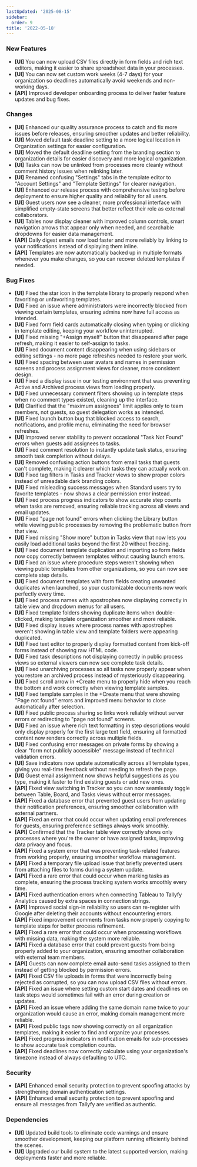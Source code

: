 ```yaml
---
lastUpdated: '2025-08-15'
sidebar:
  order: 9
title: '2022-05-18'
---
```


### New Features

- **[UI]** You can now upload CSV files directly in form fields and rich text editors, making it easier to share spreadsheet data in your processes.
- **[UI]** You can now set custom work weeks (4-7 days) for your organization so deadlines automatically avoid weekends and non-working days.
- **[API]** Improved developer onboarding process to deliver faster feature updates and bug fixes.

### Changes

- **[UI]** Enhanced our quality assurance process to catch and fix more issues before releases, ensuring smoother updates and better reliability.
- **[UI]** Moved default task deadline setting to a more logical location in Organization settings for easier configuration.
- **[UI]** Moved the default deadline setting from the branding section to organization details for easier discovery and more logical organization.
- **[UI]** Tasks can now be unlinked from processes more cleanly without comment history issues when relinking later.
- **[UI]** Renamed confusing "Settings" tabs in the template editor to "Account Settings" and "Template Settings" for clearer navigation.
- **[UI]** Enhanced our release process with comprehensive testing before deployment to ensure higher quality and reliability for all users.
- **[UI]** Guest users now see a cleaner, more professional interface with simplified empty-state screens that better reflect their role as external collaborators.
- **[UI]** Tables now display cleaner with improved column controls, smart navigation arrows that appear only when needed, and searchable dropdowns for easier data management.
- **[API]** Daily digest emails now load faster and more reliably by linking to your notifications instead of displaying them inline.
- **[API]** Templates are now automatically backed up in multiple formats whenever you make changes, so you can recover deleted templates if needed.

### Bug Fixes

- **[UI]** Fixed the star icon in the template library to properly respond when favoriting or unfavoriting templates.
- **[UI]** Fixed an issue where administrators were incorrectly blocked from viewing certain templates, ensuring admins now have full access as intended.
- **[UI]** Fixed form field cards automatically closing when typing or clicking in template editing, keeping your workflow uninterrupted.
- **[UI]** Fixed missing "+Assign myself" button that disappeared after page refresh, making it easier to self-assign to tasks.
- **[UI]** Fixed document content disappearing when using sidebars or editing settings - no more page refreshes needed to restore your work.
- **[UI]** Fixed spacing between user avatars and names in permission screens and process assignment views for cleaner, more consistent design.
- **[UI]** Fixed a display issue in our testing environment that was preventing Active and Archived process views from loading properly.
- **[UI]** Fixed unnecessary comment filters showing up in template steps when no comment types existed, cleaning up the interface.
- **[UI]** Clarified that the "maximum assignees" limit applies only to team members, not guests, so guest delegation works as intended.
- **[UI]** Fixed launch button bug that blocked access to search, notifications, and profile menu, eliminating the need for browser refreshes.
- **[UI]** Improved server stability to prevent occasional "Task Not Found" errors when guests add assignees to tasks.
- **[UI]** Fixed comment resolution to instantly update task status, ensuring smooth task completion without delays.
- **[UI]** Removed confusing action buttons from email tasks that guests can't complete, making it clearer which tasks they can actually work on.
- **[UI]** Fixed tag filters in Tasks and Tracker views to show proper colors instead of unreadable dark branding colors.
- **[UI]** Fixed misleading success messages when Standard users try to favorite templates - now shows a clear permission error instead.
- **[UI]** Fixed process progress indicators to show accurate step counts when tasks are removed, ensuring reliable tracking across all views and email updates.
- **[UI]** Fixed "page not found" errors when clicking the Library button while viewing public processes by removing the problematic button from that view.
- **[UI]** Fixed missing "Show more" button in Tasks view that now lets you easily load additional tasks beyond the first 20 without freezing.
- **[UI]** Fixed document template duplication and importing so form fields now copy correctly between templates without causing launch errors.
- **[UI]** Fixed an issue where procedure steps weren't showing when viewing public templates from other organizations, so you can now see complete step details.
- **[UI]** Fixed document templates with form fields creating unwanted duplicates when launched, so your customizable documents now work perfectly every time.
- **[UI]** Fixed process names with apostrophes now displaying correctly in table view and dropdown menus for all users.
- **[UI]** Fixed template folders showing duplicate items when double-clicked, making template organization smoother and more reliable.
- **[UI]** Fixed display issues where process names with apostrophes weren't showing in table view and template folders were appearing duplicated.
- **[UI]** Fixed text editor to properly display formatted content from kick-off forms instead of showing raw HTML code.
- **[UI]** Fixed task descriptions not displaying correctly in public process views so external viewers can now see complete task details.
- **[UI]** Fixed unarchiving processes so all tasks now properly appear when you restore an archived process instead of mysteriously disappearing.
- **[UI]** Fixed scroll arrow in +Create menu to properly hide when you reach the bottom and work correctly when viewing template samples.
- **[UI]** Fixed template samples in the +Create menu that were showing "Page not found" errors and improved menu behavior to close automatically after selection.
- **[UI]** Fixed public process sharing so links work reliably without server errors or redirecting to "page not found" screens.
- **[UI]** Fixed an issue where rich text formatting in step descriptions would only display properly for the first large text field, ensuring all formatted content now renders correctly across multiple fields.
- **[UI]** Fixed confusing error messages on private forms by showing a clear "form not publicly accessible" message instead of technical validation errors.
- **[UI]** Save indicators now update automatically across all template types, giving you real-time feedback without needing to refresh the page.
- **[UI]** Guest email assignment now shows helpful suggestions as you type, making it faster to find existing guests or add new ones.
- **[API]** Fixed view switching in Tracker so you can now seamlessly toggle between Table, Board, and Tasks views without error messages.
- **[API]** Fixed a database error that prevented guest users from updating their notification preferences, ensuring smoother collaboration with external partners.
- **[API]** Fixed an error that could occur when updating email preferences for guests, ensuring preference settings always work smoothly.
- **[API]** Confirmed that the Tracker table view correctly shows only processes where you're the owner or have assigned tasks, improving data privacy and focus.
- **[API]** Fixed a system error that was preventing task-related features from working properly, ensuring smoother workflow management.
- **[API]** Fixed a temporary file upload issue that briefly prevented users from attaching files to forms during a system update.
- **[API]** Fixed a rare error that could occur when marking tasks as complete, ensuring the process tracking system works smoothly every time.
- **[API]** Fixed authentication errors when connecting Tableau to Tallyfy Analytics caused by extra spaces in connection strings.
- **[API]** Improved social sign-in reliability so users can re-register with Google after deleting their accounts without encountering errors.
- **[API]** Fixed improvement comments from tasks now properly copying to template steps for better process refinement.
- **[API]** Fixed a rare error that could occur when processing workflows with missing data, making the system more reliable.
- **[API]** Fixed a database error that could prevent guests from being properly added to your organization, ensuring smoother collaboration with external team members.
- **[API]** Guests can now complete email auto-send tasks assigned to them instead of getting blocked by permission errors.
- **[API]** Fixed CSV file uploads in forms that were incorrectly being rejected as corrupted, so you can now upload CSV files without errors.
- **[API]** Fixed an issue where setting custom start dates and deadlines on task steps would sometimes fail with an error during creation or updates.
- **[API]** Fixed an issue where adding the same domain name twice to your organization would cause an error, making domain management more reliable.
- **[API]** Fixed public tags now showing correctly on all organization templates, making it easier to find and organize your processes.
- **[API]** Fixed progress indicators in notification emails for sub-processes to show accurate task completion counts.
- **[API]** Fixed deadlines now correctly calculate using your organization's timezone instead of always defaulting to UTC.

### Security

- **[API]** Enhanced email security protection to prevent spoofing attacks by strengthening domain authentication settings.
- **[API]** Enhanced email security protection to prevent spoofing and ensure all messages from Tallyfy are verified as authentic.

### Dependencies

- **[UI]** Updated build tools to eliminate code warnings and ensure smoother development, keeping our platform running efficiently behind the scenes.
- **[UI]** Upgraded our build system to the latest supported version, making deployments faster and more reliable.